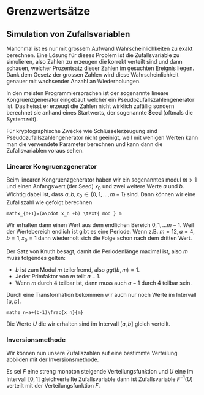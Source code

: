# Grenzwertsätze

## Simulation von Zufallsvariablen

Manchmal ist es nur mit grossem Aufwand Wahrscheinlichkeiten zu exakt berechnen. Eine Lösung für dieses Problem ist die Zufallsvariable zu simulieren, also Zahlen zu erzeugen die korrekt verteilt sind und dann schauen, welcher Prozentsatz dieser Zahlen im gesuchten Ereignis liegen. Dank dem Gesetz der grossen Zahlen wird diese Wahrscheinlichkeit genauer mit wachsender Anzahl an Wiederholungen.

In den meisten Programmiersprachen ist der sogenannte lineare Kongruenzgenerator eingebaut welcher ein Pseudozufallszahlengenerator ist. Das heisst er erzeugt die Zahlen nicht wirklich zufällig sondern berechnet sie anhand eines Startwerts, der sogenannte **Seed** (oftmals die Systemzeit).

Für kryptographische Zwecke wie Schlüsselerzeugung sind Pseudozufallszahlengenerator nicht geeinigt, weil mit wenigen Werten kann man die verwendete Parameter berechnen und kann dann die Zufallsvariablen voraus sehen.

### Linearer Kongruenzgenerator

Beim linearen Kongruenzgenerator haben wir ein sogenanntes modul $m >1$ und  einen Anfangswert (der Seed) $x_0$ und zwei weitere Werte $a$ und $b$. Wichtig dabei ist, dass $a,b,x_0 \in \{0,1,...,m-1\}$ sind. Dann können wir eine Zufallszahl wie gefolgt berechnen

```mathx_{n+1}=(a\cdot x_n +b) \text{ mod } m```

Wir erhalten dann einen Wert aus dem endlichen Bereich ${0,1,...m-1}$. Weil der Wertebereich endlich ist gibt es eine Periode. Wenn z.B. $m=12,a=4,b=1,x_0=1$ dann wiederholt sich die Folge schon nach dem dritten Wert.

Der Satz von Knuth besagt, damit die Periodenlänge maximal ist, also $m$ muss folgendes gelten:

- $b$ ist zum Modul $m$ teilerfremd, also $ggt(b,m)=1$.
- Jeder Primfaktor von $m$ teilt $a-1$.
- Wenn $m$ durch 4 teilbar ist, dann muss auch $a-1$ durch 4 teilbar sein.

Durch eine Transformation bekommen wir auch nur noch Werte im Intervall $[a,b]$.

```mathz_n=a+(b-1)\frac{x_n}{m}```

Die Werte $U$ die wir erhalten sind im Intervall $[a,b]$ gleich verteilt.

### Inversionsmethode

Wir können nun unsere Zufallszahlen auf eine bestimmte Verteilung abbilden mit der Inversionsmethode.

Es sei $F$ eine streng monoton steigende Verteilungsfunktion und $U$ eine im Intervall $[0,1]$ gleichverteilte Zufallsvariable dann ist Zufallsvariable $F^{-1}(U)$ verteilt mit der Verteilungsfunktion $F$.
